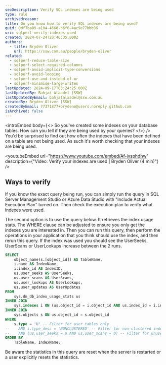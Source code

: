 ```yaml
---
seoDescription: Verify SQL indexes are being used
type: rule
archivedreason:
title: Do you know how to verify SQL indexes are being used?
guid: 0df7ba89-a104-4668-b6f0-4ac9e77bbb96
uri: sqlperf-verify-indexes-used
created: 2024-07-24T20:46:35.000Z
authors:
  - title: Bryden Oliver
    url: https://ssw.com.au/people/bryden-oliver
related:
  - sqlperf-reduce-table-size
  - sqlperf-select-required-columns
  - sqlperf-avoid-implicit-type-conversions
  - sqlperf-avoid-looping
  - sqlperf-use-and-instead-of-or
  - sqlperf-minimise-large-writes
lastUpdated: 2024-09-17T03:24:25.000Z
lastUpdatedBy: Bahjat Alaadel [SSW]
lastUpdatedByEmail: bahjatalaadel@ssw.com.au
createdBy: Bryden Oliver [SSW]
createdByEmail: 77371877+brydeno@users.noreply.github.com
isArchived: false
---
```


<introEmbed
  body={<>
So you've created some indexes on your database tables. How can you tell if they are being used by your queries?
  </>}
/>
You'd be surprised to find out how often the indexes that have been defined on a table are not being used. As such it's worth checking that your indexes are being used.


<youtubeEmbed url="https://www.youtube.com/embed/Af-jvsphdhw" description={"Video: Verify your indexes are used | Bryden Oliver (4 min)"} />


## Ways to verify

If you know the exact query being run, you can simply run the query in SQL Server Management Studio or Azure Data Studio with "Include Actual Execution Plan" turned on. Then check the execution plan to verify what indexes were used.

The second option is to use the query below. It retrieves the index usage stats. The WHERE clause can be adjusted to ensure you only get the indexes you are interested in.
Then you can run this query, then perform the operations in your application that you think should use the index, and then rerun this query. If the index was used you should see the UserSeeks, UserScans or UserLookups increase between the 2 runs.

```sql
SELECT
    object_name(s.[object_id]) AS TableName,
    i.name AS IndexName,
    i.index_id AS IndexID,
    us.user_seeks AS UserSeeks,
    us.user_scans AS UserScans,
    us.user_lookups AS UserLookups,
    us.user_updates AS UserUpdates
FROM
    sys.dm_db_index_usage_stats us
INNER JOIN
    sys.indexes i ON (us.object_id = i.object_id AND us.index_id = i.index_id)
INNER JOIN
    sys.objects s ON us.object_id = s.object_id
WHERE
    s.type = 'U' -- Filter for user tables only
--    AND i.type_desc = 'NONCLUSTERED' -- Filter for non-clustered indexes
--    AND (us.user_seeks = 0 AND us.user_scans = 0) -- Filter for unused indexes
ORDER BY
    TableName, IndexName;
```

Be aware the statistics in this query are reset when the server is restarted or a user explicitly resets the statistics.
